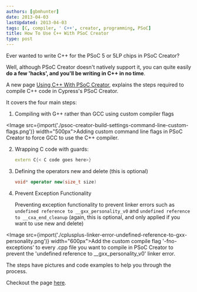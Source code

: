 ```yaml
---
authors: [gbmhunter]
date: 2013-04-03
lastUpdated: 2013-04-03
tags: [C, compiler, ' C++', creator, programming, PSoC]
title: How To Use C++ With PSoC Creator
type: post
---
```


Ever wanted to write C++ for the PSoC 5 or 5LP chips in PSoC Creator?

Well, although PSoC Creator doesn't natively support it, you can quite easily **do a few 'hacks', and you'll be writing in C++ in no time**.

A new page [Using C++ With PSoC Creator](/programming/microcontrollers/psoc/using-cplusplus-with-psoc-creator), explains the steps required to compile C++ code in Cypress's PSoC Creator.

It covers the four main steps:

1. Compiling with G++ rather than GCC using custom compiler flags


<Image src={import('./psoc-creator-build-settings-command-line-custom-flags.png')} width="500px">Adding custom command line flags in PSoC Creator to force GCC to use the C++ compiler.</Image>

2. Wrapping C code with guards:

    ```c++
    extern C{< C code goes here>}
    ```

3. Defining the operators new and delete (this is optional)

    ```c++
    void* operator new(size_t size)
    ```

4. Prevent Exception Functionality

    Preventing exception functionality to prevent linker errors such as `undefined reference to __gxx_personality_v0` and `undefined reference to __cxa_end_cleanup` (again, this is optional, and only applied if you want to use new and delete)
    

<Image src={import('./cplusplus-linker-error-undefined-reference-to-gxx-personality.png')} width="600px">Add the custom compile flag '-fno-exceptions' to every .cpp file you want to compile in PSoC Creator to prevent the 'undefined reference to __gxx_personality_v0' linker error.</Image>

The steps have pictures and code examples to help you through the process.

Checkout the page [here](/programming/microcontrollers/psoc/using-cplusplus-with-psoc-creator).
